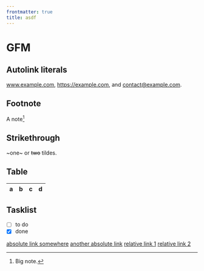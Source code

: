 ```yaml
---
frontmatter: true
title: asdf
---
```


# GFM

## Autolink literals

www.example.com, https://example.com, and contact@example.com.

## Footnote

A note[^1]

[^1]: Big note.

## Strikethrough

~one~ or ~~two~~ tildes.

## Table

| a | b  |  c |  d  |
| - | :- | -: | :-: |

## Tasklist

* [ ] to do
* [x] done

[absolute link somewhere](/my/absolute/link.html)
[another absolute link](/pages/test3.mdx)
[relative link 1](./test3.mdx)
[relative link 2](../test4)
